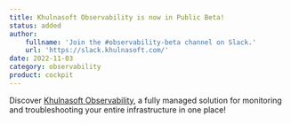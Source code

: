 ```yaml
---
title: Khulnasoft Observability is now in Public Beta!
status: added
author:
    fullname: 'Join the #observability-beta channel on Slack.'
    url: 'https://slack.khulnasoft.com/'
date: 2022-11-03
category: observability
product: cockpit
---
```


Discover [Khulnasoft Observability](/observability/cockpit/quickstart/), a fully managed solution for monitoring and troubleshooting your entire infrastructure in one place!
